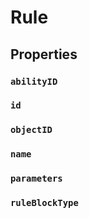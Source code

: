 

# Rule

<Undocumented message="Coming soon!" />


## Properties

### `abilityID`
<Undocumented />

### `id`
<Undocumented />

### `objectID`
<Undocumented />

### `name`
<Undocumented />

### `parameters`
<Undocumented />

### `ruleBlockType`
<Undocumented />
